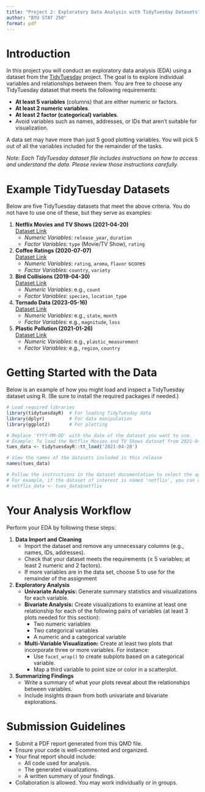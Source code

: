 ```yaml
---
title: "Project 2: Exploratory Data Analysis with TidyTuesday Datasets"
author: "BYU STAT 250"
format: pdf
---
```


# Introduction

In this project you will conduct an exploratory data analysis (EDA) using a dataset from the [TidyTuesday](https://github.com/rfordatascience/tidytuesday) project. The goal is to explore individual variables and relationships between them. You are free to choose any TidyTuesday dataset that meets the following requirements:

- **At least 5 variables** (columns) that are either numeric or factors.
- **At least 2 numeric variables**.
- **At least 2 factor (categorical) variables**.
- Avoid variables such as names, addresses, or IDs that aren’t suitable for visualization.

A data set may have more than just 5 good plotting variables. You will pick 5 out of all the variables included for the remainder of the tasks. 

*Note: Each TidyTuesday dataset file includes instructions on how to access and understand the data. Please review those instructions carefully.*


# Example TidyTuesday Datasets

Below are five TidyTuesday datasets that meet the above criteria. You do not have to use one of these, but they serve as examples:

1. **Netflix Movies and TV Shows (2021-04-20)**  
   [Dataset Link](https://github.com/rfordatascience/tidytuesday/tree/master/data/2021/2021-04-20)  
   - *Numeric Variables*: `release_year`, `duration`  
   - *Factor Variables*: `type` (Movie/TV Show), `rating`

2. **Coffee Ratings (2020-07-07)**  
   [Dataset Link](https://github.com/rfordatascience/tidytuesday/tree/master/data/2020/2020-07-07)  
   - *Numeric Variables*: `rating`, `aroma`, `flavor` scores  
   - *Factor Variables*: `country`, `variety`

3. **Bird Collisions (2019-04-30)**  
   [Dataset Link](https://github.com/rfordatascience/tidytuesday/tree/master/data/2019/2019-09-24)  
   - *Numeric Variables*: e.g., `count`  
   - *Factor Variables*: `species`, `location_type`

4. **Tornado Data (2023-05-16)**  
   [Dataset Link](https://github.com/rfordatascience/tidytuesday/tree/master/data/2023/2023-05-16)  
   - *Numeric Variables*: e.g., `state`, `month`  
   - *Factor Variables*: e.g., `magnitude`, `loss`

5. **Plastic Pollution (2021-01-26)**  
   [Dataset Link](https://github.com/rfordatascience/tidytuesday/tree/master/data/2021/2021-01-26)  
   - *Numeric Variables*: e.g., `plastic_measurement`  
   - *Factor Variables*: e.g., `region`, `country`

# Getting Started with the Data

Below is an example of how you might load and inspect a TidyTuesday dataset using R. (Be sure to install the required packages if needed.)

```r
# Load required libraries
library(tidytuesdayR)  # For loading TidyTuesday data
library(dplyr)         # For data manipulation
library(ggplot2)       # For plotting

# Replace 'YYYY-MM-DD' with the date of the dataset you want to use.
# Example: To load the Netflix Movies and TV Shows dataset from 2021-04-20:
tues_data <- tidytuesdayR::tt_load('2021-04-20')

# View the names of the datasets included in this release
names(tues_data)

# Follow the instructions in the dataset documentation to select the appropriate data frame.
# For example, if the dataset of interest is named 'netflix', you can access it via:
# netflix_data <- tues_data$netflix
```


# Your Analysis Workflow

Perform your EDA by following these steps:

1. **Data Import and Cleaning**
   - Import the dataset and remove any unnecessary columns (e.g., names, IDs, addresses).
   - Check that your dataset meets the requirements (≥ 5 variables; at least 2 numeric and 2 factors).
   - If more variables are in the data set, choose 5 to use for the remainder of the assignment

2. **Exploratory Analysis**
   - **Univariate Analysis:** Generate summary statistics and visualizations for each variable.
   - **Bivariate Analysis:** Create visualizations to examine at least one relationship for each of the following pairs of variables (at least 3 plots needed for this section):
     - Two numeric variables
     - Two categorical variables
     - A numeric and a categorical variable
   - **Multi-Variable Visualization:** Create at least two plots that incorporate three or more variables. For instance:
     - Use `facet_wrap()` to create subplots based on a categorical variable.
     - Map a third variable to point size or color in a scatterplot.

3. **Summarizing Findings**
   - Write a summary of what your plots reveal about the relationships between variables.
   - Include insights drawn from both univariate and bivariate explorations.

# Submission Guidelines

- Submit a PDF report generated from this QMD file.
- Ensure your code is well-commented and organized.
- Your final report should include:
  - All code used for analysis.
  - The generated visualizations.
  - A written summary of your findings.
- Collaboration is allowed. You may work individually or in groups.

